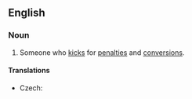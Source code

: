 ==English==

===Noun===
{{en-noun}}

# {{context|rugby|lang=en}} Someone who [[kick]]s for [[penalty|penalties]] and [[conversion]]s.

====Translations====
{{trans-top|rugby player}}
* Czech: {{t+|cs|kopáč|m}}
{{trans-mid}}
{{trans-bottom}}
